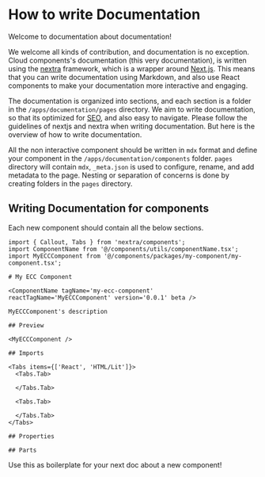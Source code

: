 
# How to write Documentation

<Callout emoji='🤣' type='info'>
  Welcome to documentation about documentation!
</Callout>

We welcome all kinds of contribution, and documentation is no exception. Cloud components's documentation (this very documentation), is written
using the [nextra](https://nextra.site/) framework, which is a wrapper around [Next.js](https://nextjs.org/). This means that you can write
documentation using Markdown, and also use React components to make your documentation more interactive and engaging.

The documentation is organized into sections, and each section is a folder in the `/apps/documentation/pages` directory. We aim to write documentation,
so that its optimized for [SEO](https://nextjs.org/learn-pages-router/seo/introduction-to-seo), and also easy to navigate. Please follow the guidelines
of nextjs and nextra when writing documentation. But here is the overview of how to write documentation.

All the non interactive component should be written in `mdx` format and define your component in the `/apps/documentation/components` folder. `pages` directory will
contain `mdx`, `_meta.json` is used to configure, rename, and add metadata to the page. Nesting or separation of concerns is done by creating folders in the `pages` directory.

<FileTree>
  <FileTree.Folder name='pages' defaultOpen>
    <FileTree.File name='_meta.json' />
    <FileTree.File name='myIndexPage.mdx' />
    <FileTree.File name='mySecondCoolDoc.mdx' />
    <FileTree.Folder name='myFirstNestedDoc'>
      <FileTree.File name='_meta.json' />
      <FileTree.File name='myNestedIndex.mdx' />
    </FileTree.Folder>
  </FileTree.Folder>
</FileTree>

## Writing Documentation for components

Each new component should contain all the below sections.

```mdx copy
import { Callout, Tabs } from 'nextra/components';
import ComponentName from '@/components/utils/componentName.tsx';
import MyECCComponent from '@/components/packages/my-component/my-component.tsx';

# My ECC Component

<ComponentName tagName='my-ecc-component' reactTagName='MyECCComponent' version='0.0.1' beta />

MyECCComponent's description

## Preview

<MyECCComponent />

## Imports

<Tabs items={['React', 'HTML/Lit']}>
  <Tabs.Tab>

  </Tabs.Tab>
  
  <Tabs.Tab>

  </Tabs.Tab>
</Tabs>

## Properties

## Parts
```

<Callout emoji='😉' type='info'>
  Use this as boilerplate for your next doc about a new component!
</Callout>
